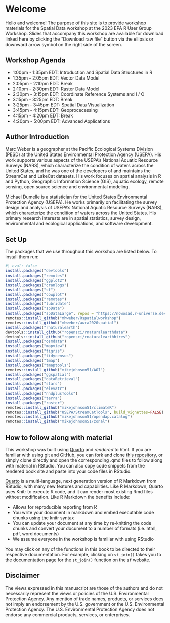 # Welcome {#sec-intro .unnumbered}

Hello and welcome! The purpose of this site is to provide workshop materials for the Spatial Data workshop at the 2023 EPA R User Group Workshop. Slides that accompany this workshop are available for download linked here by clicking the "Download raw file" button via the ellipsis or downward arrow symbol on the right side of the screen.

## Workshop Agenda

- 1:00pm - 1:35pm EDT: Introduction and Spatial Data Structures in R
- 1:35pm - 2:05pm EDT: Vector Data Model
- 2:05pm - 2:10pm EDT: Break
- 2:10pm - 2:30pm EDT: Raster Data Model
- 2:30pm - 3:15pm EDT: Coordinate Reference Systems and I / O
- 3:15pm - 3:25pm EDT: Break
- 3:25pm - 3:45pm EDT: Spatial Data Visualization
- 3:45pm - 4:15pm EDT: Geoprocecessing
- 4:15pm - 4:20pm EDT: Break
- 4:20pm - 5:00pm EDT: Advanced Applications
  
## Author Introduction

Marc Weber is a geographer at the Pacific Ecological Systems Division (PESD) at the United States Environmental Protection Agency (USEPA). His work supports various aspects of the USEPA's National Aquatic Resource Surveys (NARS), which characterize the condition of waters across the United States, and he was one of the developers of and maintains the StreamCat and LakeCat datasets.  His work focuses on spatial analysis in R and Python, Geographic Information Science (GIS), aquatic ecology, remote sensing, open source science and environmental modeling.

Michael Dumelle is a statistician for the United States Environmental Protection Agency (USEPA). He works primarily on facilitating the survey design and analysis of USEPA's National Aquatic Resource Surveys (NARS), which characterize the condition of waters across the United States. His primary research interests are in spatial statistics, survey design, environmental and ecological applications, and software development.

## Set Up

The packages that we use throughout this workshop are listed below. To install them run:
```r
#| eval: false
install.packages("devtools")
install.packages("remotes")
install.packages("ggplot2")
install.packages("cranlogs")
install.packages("sf")
install.packages("cowplot")
install.packages("remotes")
install.packages("lubridate")
install.packages("spData")
install.packages("spDataLarge", repos = "https://nowosad.r-universe.dev")
remotes::install_github("mhweber/Rspatialworkshop")
remotes::install_github("mhweber/awra2020spatial")
install.packages("rnaturalearth")
devtools::install_github("ropensci/rnaturalearthdata")
devtools::install_github("ropensci/rnaturalearthhires")
install.packages("osmdata")
install.packages("mapview")
install.packages("tigris")
install.packages("tidycensus")
install.packages("tmap")
install.packages("tmaptools")
remotes::install_github("mikejohnson51/AOI")
install.packages("ggspatial")
install.packages("dataRetrieval")
install.packages("stars")
install.packages("elevatr")
install.packages("nhdplusTools")
install.packages("terra")
install.packages("raster")
remotes::install_github("mikejohnson51/climateR")
remotes::install_github("USEPA/StreamCatTools", build_vignettes=FALSE)
remotes::install_github("mikejohnson51/opendap.catalog")
remotes::install_github("mikejohnson51/zonal")
```

## How to follow along with material
This workshop was built using [Quarto](https://quarto.org/) and *rendered* to html.  If you are familiar with using git and GitHub, you can fork and clone [this repository](https://github.com/mhweber/spatialdata.epaR2023.git), or simply clone directly and open the corresponding .qmd files to follow along with material in RStudio.  You can also copy code snippets from the rendered book site and paste into your code files in RStudio.

[Quarto](https://quarto.org/) is a multi-language, next generation version of R Markdown from RStudio, with many new features and capabilities. Like R Markdown, Quarto uses Knitr to execute R code, and it can render most existing Rmd files without modification.  Like R Markdown the benefits include:

- Allows for reproducible reporting from R
- You write your document in markdown and embed executable code chunks using the knitr syntax
- You can update your document at any time by re-knitting the code chunks and convert your document to a number of formats (i.e. html, pdf, word documents)
- We assume everyone in the workshop is familiar with using RStudio

:::{.callout-note}
You may click on any of the functions in this book to be directed to their respective documentation. For example, clicking on `st_join()` takes you to the documentation page for the `st_join()` function on the `sf` website.
:::

## Disclaimer

The views expressed in this manuscript are those of the authors and do not necessarily represent the views or policies of the U.S. Environmental Protection Agency. Any mention of trade names, products, or services does not imply an endorsement by the U.S. government or the U.S. Environmental Protection Agency. The U.S. Environmental Protection Agency does not endorse any commercial products, services, or enterprises.
